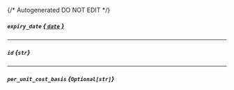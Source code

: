 {/* Autogenerated DO NOT EDIT  */}
##### `expiry_date` [*{ `date` }*](https://docs.python.org/3/library/datetime.html#date-objects)

---
##### `id` *{`str`}*

---
##### `per_unit_cost_basis` *{`Optional[str]`}*


